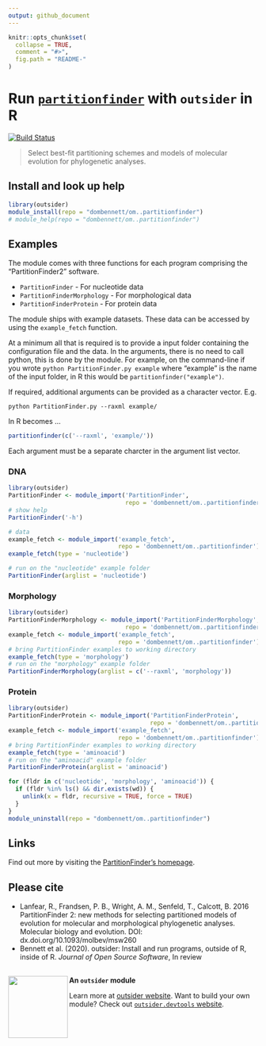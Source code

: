 ```yaml
---
output: github_document
---
```

<!--
The README should be used to describe the program. It acts like the homepage of
your module.

Edit README.Rmd not README.md. The .Rmd file can be knitted to parse real-code
examples and show their output in the .md file.

To knit, use devtools::build_readme() or outsider.devtools::build()

Edit the template to describe your program: how to install, import and run;
run exemplary, small demonstrations; present key arguments; provide links and
references to the program that the module wraps.

Learn more about markdown and Rmarkdown:
https://daringfireball.net/projects/markdown/syntax
https://rmarkdown.rstudio.com/
-->

```r
knitr::opts_chunk$set(
  collapse = TRUE,
  comment = "#>",
  fig.path = "README-"
)
```

# Run [`partitionfinder`](http://www.robertlanfear.com/partitionfinder/) with `outsider` in R

[![Build Status](https://travis-ci.org/dombennett/om..partitionfinder.svg?branch=master)](https://travis-ci.org/dombennett/om..partitionfinder)

> Select best-fit partitioning schemes and models of molecular evolution for
phylogenetic analyses.

<!-- Install information -->
## Install and look up help

```r
library(outsider)
module_install(repo = "dombennett/om..partitionfinder")
# module_help(repo = "dombennett/om..partitionfinder")
```

<!-- Detailed examples -->
## Examples

The module comes with three functions for each program comprising the
"PartitionFinder2" software.

* `PartitionFinder` - For nucleotide data
* `PartitionFinderMorphology` - For morphological data
* `PartitionFinderProtein` - For protein data

The module ships with example datasets. These data can be accessed by using the
`example_fetch` function.

At a minimum all that is required is to provide a input folder containing the
configuration file and the data. In the arguments, there is no need to
call python, this is done by the module. For example, on the command-line if you
wrote `python PartitionFinder.py example` where "example" is the name of the
input folder, in R this would be `partitionfinder("example")`.

If required, additional arguments can be provided as a character vector. E.g.

```
python PartitionFinder.py --raxml example/
```

In R becomes ...

```r
partitionfinder(c('--raxml', 'example/'))
```

Each argument must be a separate charcter in the argument list vector.

### DNA

```r
library(outsider)
PartitionFinder <- module_import('PartitionFinder',
                                 repo = 'dombennett/om..partitionfinder')
# show help
PartitionFinder('-h')

# data
example_fetch <- module_import('example_fetch',
                               repo = 'dombennett/om..partitionfinder')
example_fetch(type = 'nucleotide')

# run on the "nucleotide" example folder
PartitionFinder(arglist = 'nucleotide')
```

### Morphology

```r
library(outsider)
PartitionFinderMorphology <- module_import('PartitionFinderMorphology',
                                 repo = 'dombennett/om..partitionfinder')
example_fetch <- module_import('example_fetch',
                               repo = 'dombennett/om..partitionfinder')
# bring PartitionFinder examples to working directory
example_fetch(type = 'morphology')
# run on the "morphology" example folder
PartitionFinderMorphology(arglist = c('--raxml', 'morphology'))
```

### Protein

```r
library(outsider)
PartitionFinderProtein <- module_import('PartitionFinderProtein',
                                        repo = 'dombennett/om..partitionfinder')
example_fetch <- module_import('example_fetch',
                               repo = 'dombennett/om..partitionfinder')
# bring PartitionFinder examples to working directory
example_fetch(type = 'aminoacid')
# run on the "aminoacid" example folder
PartitionFinderProtein(arglist = 'aminoacid')
```

<!-- Remove module after running above example -->
```r
for (fldr in c('nucleotide', 'morphology', 'aminoacid')) {
  if (fldr %in% ls() && dir.exists(wd)) {
    unlink(x = fldr, recursive = TRUE, force = TRUE)
  }
}
module_uninstall(repo = "dombennett/om..partitionfinder")
```

## Links

Find out more by visiting the
[PartitionFinder's homepage](www.robertlanfear.com/partitionfinder/).

## Please cite

* Lanfear, R., Frandsen, P. B., Wright, A. M., Senfeld, T., Calcott, B. 2016
PartitionFinder 2: new methods for selecting partitioned models of evolution
for molecular and morphological phylogenetic analyses. Molecular biology and
evolution. DOI: dx.doi.org/10.1093/molbev/msw260
* Bennett et al. (2020). outsider: Install and run programs, outside of R,
inside of R. *Journal of Open Source Software*, In review


<!-- Footer -->
---

<img align="left" width="120" height="125" src="https://raw.githubusercontent.com/AntonelliLab/outsider/master/logo.png">

**An `outsider` module**

Learn more at [outsider website](https://antonellilab.github.io/outsider/).
Want to build your own module? Check out [`outsider.devtools` website](https://antonellilab.github.io/outsider.devtools/).
